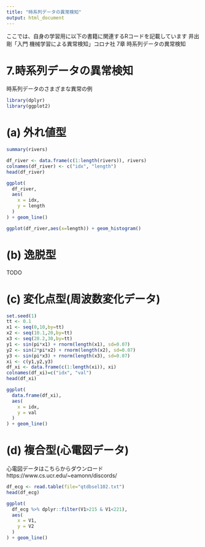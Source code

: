 ```yaml
---
title: "時系列データの異常検知"
output: html_document
---
```


ここでは、自身の学習用に以下の書籍に関連するRコードを記載しています
井出剛「入門 機械学習による異常検知」コロナ社 7章 時系列データの異常検知

# 7.時系列データの異常検知

時系列データのさまざまな異常の例

```r
library(dplyr)
library(ggplot2)
```

# (a) 外れ値型

```r
summary(rivers)
```

```r
df_river <- data.frame(c(1:length(rivers)), rivers)
colnames(df_river) <- c("idx", "length")
head(df_river)
```


```r
ggplot(
  df_river,
  aes(
    x = idx,
    y = length
  )
) + geom_line()
```


```r
ggplot(df_river,aes(x=length)) + geom_histogram()
```


# (b) 逸脱型

TODO


# (c) 変化点型(周波数変化データ)

```r
set.seed(1)
tt <- 0.1
x1 <- seq(0,10,by=tt)
x2 <- seq(10.1,20,by=tt)
x3 <- seq(20.2,30,by=tt)
y1 <- sin(pi*x1) + rnorm(length(x1), sd=0.07)
y2 <- sin(2*pi*x2) + rnorm(length(x2), sd=0.07)
y3 <- sin(pi*x3) + rnorm(length(x3), sd=0.07)
xi <- c(y1,y2,y3)
df_xi <- data.frame(c(1:length(xi)), xi)
colnames(df_xi)=c("idx", "val")
head(df_xi)
```



```r
ggplot(
  data.frame(df_xi),
  aes(
    x = idx,
    y = val
  )
) + geom_line()
```


# (d) 複合型(心電図データ)

心電図データはこちらからダウンロード
https://www.cs.ucr.edu/~eamonn/discords/

```r
df_ecg <- read.table(file="qtdbsel102.txt")
head(df_ecg)
```

```r
ggplot(
  df_ecg %>% dplyr::filter(V1>215 & V1<221),
  aes(
    x = V1,
    y = V2
  )
) + geom_line()
```

